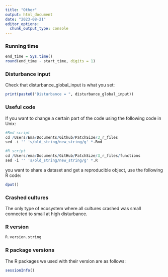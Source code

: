 ```yaml
---
title: "Other"
output: html_document
date: "2023-08-21"
editor_options: 
  chunk_output_type: console
---
```


### Running time

```r
end_time = Sys.time()
round(end_time - start_time, digits = 1)
```

### Disturbance input

Check that disturbance_global_input is what you set:

```r
print(paste0("Disturbance = ", disturbance_global_input))
```

### Useful code

If you want to change a certain part of the code using the following code in Unix:

```r
#Rmd script
cd /Users/Ema/Documents/Github/PatchSize/3_r_files
sed -i '' 's/old_string/new_string/g' *.Rmd

#R script
cd /Users/ema/Documents/GitHub/PatchSize/3_r_files/functions
sed -i '' 's/old_string/new_string/g' *.R
```

you want to share a dataset and get a reproducible object, use the following R code:

```r
dput()
```

### Crashed cultures

The only type of ecosystem where all cultures crashed was small connected to small at high disturbance.

### R version

```r
R.version.string
```

### R package versions

The R packages we used with their version are as follows:

```r
sessionInfo()
```
